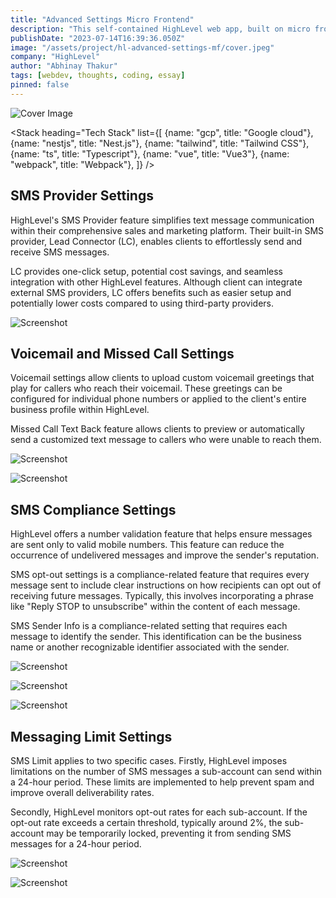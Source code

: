 ```yaml
---
title: "Advanced Settings Micro Frontend"
description: "This self-contained HighLevel web app, built on micro frontend architecture, offers a modular and scalable approach to manage SMS, voicemail, and compliance settings."
publishDate: "2023-07-14T16:39:36.050Z"
image: "/assets/project/hl-advanced-settings-mf/cover.jpeg"
company: "HighLevel"
author: "Abhinay Thakur"
tags: [webdev, thoughts, coding, essay]
pinned: false
---
```


![Cover Image](/assets/project/hl-advanced-settings-mf/cover.jpeg)

<Stack 
  heading="Tech Stack"
  list={[
    {name: "gcp", title: "Google cloud"},
    {name: "nestjs", title: "Nest.js"},
    {name: "tailwind", title: "Tailwind CSS"},
    {name: "ts", title: "Typescript"},
    {name: "vue", title: "Vue3"},
    {name: "webpack", title: "Webpack"},
  ]}
/>

## SMS Provider Settings

HighLevel's SMS Provider feature simplifies text message communication within their comprehensive sales and marketing platform. Their built-in SMS provider, Lead Connector (LC), enables clients to effortlessly send and receive SMS messages.

LC provides one-click setup, potential cost savings, and seamless integration with other HighLevel features. Although client can integrate external SMS providers, LC offers benefits such as easier setup and potentially lower costs compared to using third-party providers.

<p><img src="/assets/project/hl-advanced-settings-mf/ss1.png" alt="Screenshot" class="project-screenshot"/></p>

## Voicemail and Missed Call Settings

Voicemail settings allow clients to upload custom voicemail greetings that play for callers who reach their voicemail. These greetings can be configured for individual phone numbers or applied to the client's entire business profile within HighLevel.

Missed Call Text Back feature allows clients to preview or automatically send a customized text message to callers who were unable to reach them.

<p><img src="/assets/project/hl-advanced-settings-mf/ss2.png" alt="Screenshot" class="project-screenshot"/></p>

<p><img src="/assets/project/hl-advanced-settings-mf/ss3.png" alt="Screenshot" class="project-screenshot"/></p>

## SMS Compliance Settings

HighLevel offers a number validation feature that helps ensure messages are sent only to valid mobile numbers. This feature can reduce the occurrence of undelivered messages and improve the sender's reputation.

SMS opt-out settings is a compliance-related feature that requires every message sent to include clear instructions on how recipients can opt out of receiving future messages. Typically, this involves incorporating a phrase like "Reply STOP to unsubscribe" within the content of each message.

SMS Sender Info is a compliance-related setting that requires each message to identify the sender. This identification can be the business name or another recognizable identifier associated with the sender.

<p><img src="/assets/project/hl-advanced-settings-mf/ss4.png" alt="Screenshot" class="project-screenshot"/></p>

<p><img src="/assets/project/hl-advanced-settings-mf/ss5.png" alt="Screenshot" class="project-screenshot"/></p>

<p><img src="/assets/project/hl-advanced-settings-mf/ss6.png" alt="Screenshot" class="project-screenshot"/></p>

## Messaging Limit Settings

SMS Limit applies to two specific cases. Firstly, HighLevel imposes limitations on the number of SMS messages a sub-account can send within a 24-hour period. These limits are implemented to help prevent spam and improve overall deliverability rates.

Secondly, HighLevel monitors opt-out rates for each sub-account. If the opt-out rate exceeds a certain threshold, typically around 2%, the sub-account may be temporarily locked, preventing it from sending SMS messages for a 24-hour period.

<p><img src="/assets/project/hl-advanced-settings-mf/ss7.png" alt="Screenshot" class="project-screenshot"/></p>

<p><img src="/assets/project/hl-advanced-settings-mf/ss8.png" alt="Screenshot" class="project-screenshot"/></p>
